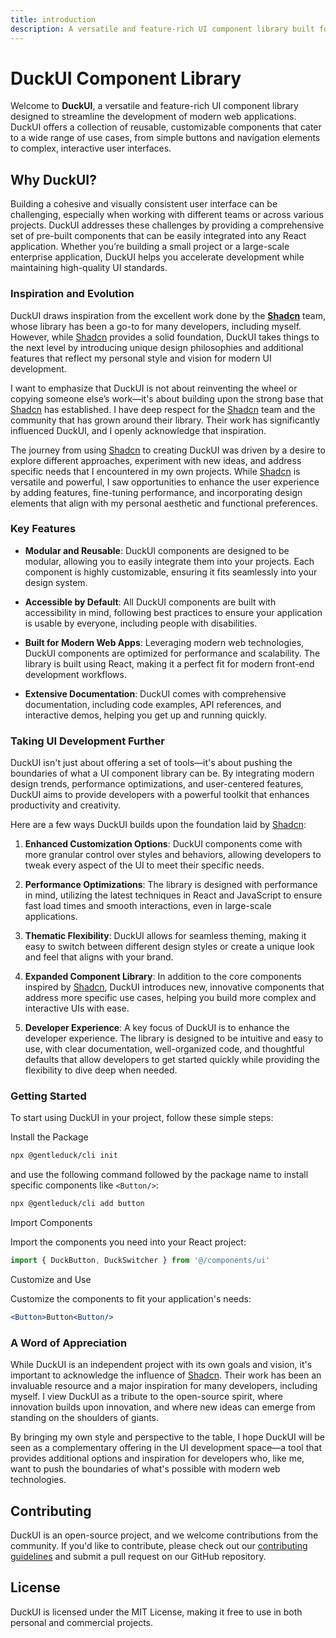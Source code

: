 ```yaml
---
title: introduction
description: A versatile and feature-rich UI component library built for modern web applications.
---
```


# DuckUI Component Library

Welcome to **DuckUI**, a versatile and feature-rich UI component library designed to streamline the development of modern web applications. DuckUI offers a collection of reusable, customizable components that cater to a wide range of use cases, from simple buttons and navigation elements to complex, interactive user interfaces.

## Why DuckUI?

Building a cohesive and visually consistent user interface can be challenging, especially when working with different teams or across various projects. DuckUI addresses these challenges by providing a comprehensive set of pre-built components that can be easily integrated into any React application. Whether you’re building a small project or a large-scale enterprise application, DuckUI helps you accelerate development while maintaining high-quality UI standards.

### Inspiration and Evolution

DuckUI draws inspiration from the excellent work done by the **[Shadcn](https://ui.gentleduck.org/)** team, whose library has been a go-to for many developers, including myself. However, while [Shadcn](https://ui.gentleduck.org/) provides a solid foundation, DuckUI takes things to the next level by introducing unique design philosophies and additional features that reflect my personal style and vision for modern UI development.

I want to emphasize that DuckUI is not about reinventing the wheel or copying someone else’s work—it's about building upon the strong base that [Shadcn](https://ui.gentleduck.org/) has established. I have deep respect for the [Shadcn](https://ui.gentleduck.org/) team and the community that has grown around their library. Their work has significantly influenced DuckUI, and I openly acknowledge that inspiration.

The journey from using [Shadcn](https://ui.gentleduck.org/) to creating DuckUI was driven by a desire to explore different approaches, experiment with new ideas, and address specific needs that I encountered in my own projects. While [Shadcn](https://ui.gentleduck.org/) is versatile and powerful, I saw opportunities to enhance the user experience by adding features, fine-tuning performance, and incorporating design elements that align with my personal aesthetic and functional preferences.

### Key Features

- **Modular and Reusable**: DuckUI components are designed to be modular, allowing you to easily integrate them into your projects. Each component is highly customizable, ensuring it fits seamlessly into your design system.

- **Accessible by Default**: All DuckUI components are built with accessibility in mind, following best practices to ensure your application is usable by everyone, including people with disabilities.

- **Built for Modern Web Apps**: Leveraging modern web technologies, DuckUI components are optimized for performance and scalability. The library is built using React, making it a perfect fit for modern front-end development workflows.

- **Extensive Documentation**: DuckUI comes with comprehensive documentation, including code examples, API references, and interactive demos, helping you get up and running quickly.

### Taking UI Development Further

DuckUI isn't just about offering a set of tools—it's about pushing the boundaries of what a UI component library can be. By integrating modern design trends, performance optimizations, and user-centered features, DuckUI aims to provide developers with a powerful toolkit that enhances productivity and creativity.

Here are a few ways DuckUI builds upon the foundation laid by [Shadcn](https://ui.gentleduck.org/):

1. **Enhanced Customization Options**: DuckUI components come with more granular control over styles and behaviors, allowing developers to tweak every aspect of the UI to meet their specific needs.

2. **Performance Optimizations**: The library is designed with performance in mind, utilizing the latest techniques in React and JavaScript to ensure fast load times and smooth interactions, even in large-scale applications.

3. **Thematic Flexibility**: DuckUI allows for seamless theming, making it easy to switch between different design styles or create a unique look and feel that aligns with your brand.

4. **Expanded Component Library**: In addition to the core components inspired by [Shadcn](https://ui.gentleduck.org/), DuckUI introduces new, innovative components that address more specific use cases, helping you build more complex and interactive UIs with ease.

5. **Developer Experience**: A key focus of DuckUI is to enhance the developer experience. The library is designed to be intuitive and easy to use, with clear documentation, well-organized code, and thoughtful defaults that allow developers to get started quickly while providing the flexibility to dive deep when needed.

### Getting Started

To start using DuckUI in your project, follow these simple steps:

<Steps>

<Step>Install the Package</Step>

```bash
npx @gentleduck/cli init
```

and use the following command followed by the package name to install specific components like
`<Button/>`:

```bash
npx @gentleduck/cli add button
```

<Step>Import Components</Step>

Import the components you need into your React project:

```jsx
import { DuckButton, DuckSwitcher } from '@/components/ui'
```

<Step>Customize and Use</Step>

Customize the components to fit your application's needs:

```jsx
<Button>Button<Button/>
```

</Steps>

### A Word of Appreciation

While DuckUI is an independent project with its own goals and vision, it's important to acknowledge the influence of [Shadcn](https://ui.gentleduck.org/). Their work has been an invaluable resource and a major inspiration for many developers, including myself. I view DuckUI as a tribute to the open-source spirit, where innovation builds upon innovation, and where new ideas can emerge from standing on the shoulders of giants.

By bringing my own style and perspective to the table, I hope DuckUI will be seen as a complementary offering in the UI development space—a tool that provides additional options and inspiration for developers who, like me, want to push the boundaries of what's possible with modern web technologies.

## Contributing

DuckUI is an open-source project, and we welcome contributions from the community. If you'd like to contribute, please check out our [contributing guidelines](#) and submit a pull request on our GitHub repository.

## License

DuckUI is licensed under the MIT License, making it free to use in both personal and commercial projects.

